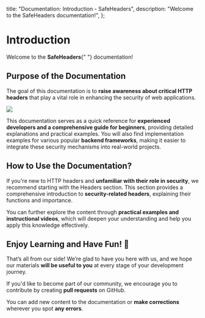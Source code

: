 

  title: "Documentation: Introduction - SafeHeaders",
  description: "Welcome to the SafeHeaders documentation!",
};

# Introduction

Welcome to the **Safe**<span className="text-cyan-400">**Headers**</span>{" "}
documentation!

<Divider className="my-5 !border-zinc-800" />

## Purpose of the Documentation

The goal of this documentation is to **raise awareness about critical HTTP headers** that play a vital role in enhancing the security of web applications.

<img
  className="pointer-events-none w-full select-none overflow-hidden rounded-lg"
  src="https://cdn.hejto.pl/uploads/posts/images/1200x900/fc62e535d8ad77478fbbc149f5d15bed.gif"
/>

This documentation serves as a quick reference for **experienced developers and a comprehensive guide for beginners**, providing detailed explanations and practical examples. You will also find implementation examples for various popular **backend frameworks**, making it easier to integrate these security mechanisms into real-world projects.

<Divider className="my-5 !border-zinc-800" />

## How to Use the Documentation?

If you're new to HTTP headers and **unfamiliar with their role in security**, we recommend starting with the <Link href="/docs/headers">Headers</Link> section. This section provides a comprehensive introduction to **security-related headers**, explaining their functions and importance.

You can further explore the content through **practical examples and instructional videos**, which will deepen your understanding and help you apply this knowledge effectively.

<Divider className="my-5 !border-zinc-800" />

## Enjoy Learning and Have Fun! 🎉

That’s all from our side! We’re glad to have you here with us, and we hope our materials **will be useful to you** at every stage of your development journey.

If you'd like to become part of our community, we encourage you to contribute by creating **pull requests** on GitHub.

You can add new content to the documentation or **make corrections** wherever you spot **any errors**.
